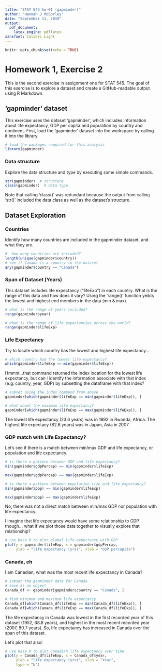 ```yaml
---
title: "STAT 545 hw-01 (gapminder)"
author: "Hannah J McSorley"
date: "September 11, 2019"
output: 
  pdf_document:
    latex_engine: pdflatex
sansfont: Calibri Light
---
```


```r
knitr::opts_chunk$set(echo = TRUE)
```

# Homework 1, Exercise 2

This is the second exercise in assignment one for STAT 545. The goal of this exercise is to explore a dataset and create a GitHub-readable output using R Markdown. 

## 'gapminder' dataset 

This exercise uses the dataset 'gapminder', which includes information about life expectancy, GDP per capita and population by country and continent. First, load the 'gapminder' dataset into the workspace by calling it into the library. 

```r
# load the packages required for this analysis
library(gapminder)
```

### Data structure 

Explore the data structure and type by executing some simple commands.

```r
str(gapminder)  # structure
class(gapminder)  # data type
```

Note that calling 'class()' was redundant because the output from calling 'str()' included the data class as well as the dataset's structure.

## Dataset Exploration

### Countries
 
Identify how many countries are included in the gapminder dataset, and what they are.
```r
#  how many countries are included?
length(unique(gapminder$country))
# see if Canada is a country in the dataset
any(gapminder$country == "Canada")
```


### Span of Dataset (Years)

This dataset includes life expectancy ("lifeExp") in each country. What is the range of this data and how does it vary? Using the 'range()' function yeilds the lowest and highest end members in the data (min & max).

```r
# what is the range of years included?
range(gapminder$year)

# what is the range of life expectancies across the world?
range(gapminder$lifeExp)
```

### Life Expectancy

Try to locate which country has the lowest and highest life expectancy...

```r
# which country had the lowest life expectancy?
which(gapminder$lifeExp == min(gapminder$lifeExp))
```

Hmmm...that command returned the index location for the lowest life expectancy, but can I identify the information associate with that index (e.g. country, year, GDP) by subsetting the dataframe with that index?

```r
# subset using the index command from above
gapminder[which(gapminder$lifeExp == min(gapminder$lifeExp)), ]

# what about the maximum life expectancy?
gapminder[which(gapminder$lifeExp == max(gapminder$lifeExp)), ]
```

The lowest life expectancy (23.6 years) was in 1992 in Rwanda, Africa. The highest life expectacy (82.6 years) was in Japan, Asia in 2007. 

### GDP match with Life Expectancy?

Let's see if there is a match between min/max GDP and life expectancy, or population and life expectancy.

```r
# is there a pattern between GDP and life expectancy?
min(gapminder$gdpPercap) == min(gapminder$lifeExp)

max(gapminder$gdpPercap) == max(gapminder$lifeExp)

# is there a pattern between population size and life expectancy?
min(gapminder$pop) == min(gapminder$lifeExp)

max(gapminder$pop) == max(gapminder$lifeExp)
```
No, there was not a direct match between min/max GDP nor population with life expectancy.

I imagine that life expectancy would have some relationship to GDP though... what if we plot those data together to visually explore that relationship?

```r
# use base R to plot global life expectancy with GDP
plot(y = gapminder$lifeExp, x = gapminder$gdpPercap,
     ylab = "life expectancy (yrs)", xlab = "GDP percapita")
```

### Canada, eh 

I am Canadian, what was the most recent life expectancy in Canada? 

```r
# subset the gapminder data for Canada
# save as an object
Canada_df <- gapminder[gapminder$country == "Canada", ]

# find minimum and maximum life expectancy
Canada_df[which(Canada_df$lifeExp == min(Canada_df$lifeExp)), ]
Canada_df[which(Canada_df$lifeExp == max(Canada_df$lifeExp)), ]
```

The life expectancy in Canada was lowest in the first recorded year of this dataset (1952, 68.8 years), and highest in the most recent recorded year (2007, 80.7 years). So, life expectancy has increased in Canada over the span of this dataset. 

Let's plot that also!

```r
# use base R to plot Canadian life expectancy over time
plot(y = Canada_df$lifeExp, x = Canada_df$year,
     ylab = "life expectancy (yrs)", xlab = "Year",
     type = "b")
```

